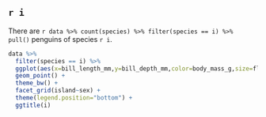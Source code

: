 ## `r i`

There are `r data %>% count(species) %>% filter(species == i) %>% pull()` penguins of species `r i`.

```{r echo=FALSE, fig.height=5, fig.width=10, warning=FALSE, results="asis"}

data %>% 
  filter(species == i) %>% 
  ggplot(aes(x=bill_length_mm,y=bill_depth_mm,color=body_mass_g,size=flipper_length_mm,shape =as_factor(year))) +
  geom_point() +
  theme_bw() +
  facet_grid(island~sex) +
  theme(legend.position="bottom") +
  ggtitle(i)
  
```

\newpage